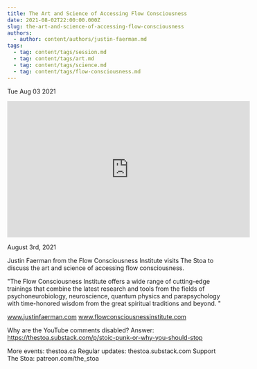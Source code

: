 ```yaml
---
title: The Art and Science of Accessing Flow Consciousness
date: 2021-08-02T22:00:00.000Z
slug: the-art-and-science-of-accessing-flow-consciousness
authors:
  - author: content/authors/justin-faerman.md
tags:
  - tag: content/tags/session.md
  - tag: content/tags/art.md
  - tag: content/tags/science.md
  - tag: content/tags/flow-consciousness.md
---
```






Tue Aug 03 2021

<iframe width="560" height="315" src="https://www.youtube.com/embed/MT4FXml9uVw" title="The Art and Science of Accessing Flow Consciousness w/ Justin Faerman" frameborder="0" allow="accelerometer; autoplay; clipboard-write; encrypted-media; gyroscope; picture-in-picture" allowfullscreen ></iframe>

August 3rd, 2021

Justin Faerman from the Flow Consciousness Institute visits The Stoa to discuss the art and science of accessing flow consciousness.

"The Flow Consciousness Institute offers a wide range of cutting-edge trainings that combine the latest research and tools from the fields of psychoneurobiology, neuroscience, quantum physics and parapsychology with time-honored wisdom from the great spiritual traditions and beyond. "

www.justinfaerman.com
www.flowconsciousnessinstitute.com

Why are the YouTube comments disabled? Answer: https://thestoa.substack.com/p/stoic-punk-or-why-you-should-stop

More events: thestoa.ca 
Regular updates: thestoa.substack.com 
Support The Stoa: patreon.com/the_stoa


